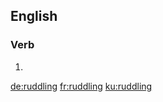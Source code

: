 ==English==

===Verb===
{{head|en|present participle}}

# {{present participle of|ruddle|lang=en}}

[[de:ruddling]]
[[fr:ruddling]]
[[ku:ruddling]]